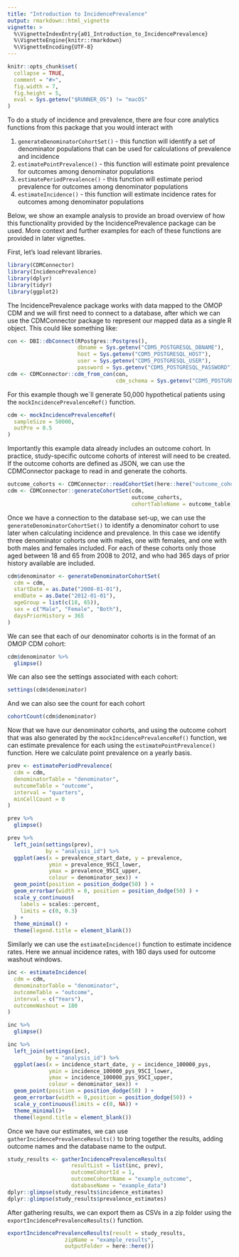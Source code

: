 ```yaml
---
title: "Introduction to IncidencePrevalence"
output: rmarkdown::html_vignette
vignette: >
  %\VignetteIndexEntry{a01_Introduction_to_IncidencePrevalence}
  %\VignetteEngine{knitr::rmarkdown}
  %\VignetteEncoding{UTF-8}
---
```


```r
knitr::opts_chunk$set(
  collapse = TRUE,
  comment = "#>",
  fig.width = 7,
  fig.height = 5,
  eval = Sys.getenv("$RUNNER_OS") != "macOS"
)
```

To do a study of incidence and prevalence, there are four core analytics functions from this package that you would interact with

1)  `generateDenominatorCohortSet()` - this function will identify a set of denominator populations that can be used for calculations of prevalence and incidence
2)  `estimatePointPrevalence()` - this function will estimate point prevalence for outcomes among denominator populations
3)  `estimatePeriodPrevalence()` - this function will estimate period prevalence for outcomes among denominator populations
4)  `estimateIncidence()` - this function will estimate incidence rates for outcomes among denominator populations

Below, we show an example analysis to provide an broad overview of how this functionality provided by the IncidencePrevalence package can be used. More context and further examples for each of these functions are provided in later vignettes.

First, let's load relevant libraries.
```r
library(CDMConnector)
library(IncidencePrevalence)
library(dplyr)
library(tidyr)
library(ggplot2)
```

The IncidencePrevalence package works with data mapped to the OMOP CDM and we will first need to connect to a database, after which we can use the CDMConnector package to represent our mapped data as a single R object. This could like something like:

```r
con <- DBI::dbConnect(RPostgres::Postgres(),
                      dbname = Sys.getenv("CDM5_POSTGRESQL_DBNAME"),
                      host = Sys.getenv("CDM5_POSTGRESQL_HOST"),
                      user = Sys.getenv("CDM5_POSTGRESQL_USER"),
                      password = Sys.getenv("CDM5_POSTGRESQL_PASSWORD"))
cdm <- CDMConnector::cdm_from_con(con,
                                  cdm_schema = Sys.getenv("CDM5_POSTGRESQL_CDM_SCHEMA"))
```

For this example though we´ll generate 50,000 hypothetical patients using the `mockIncidencePrevalenceRef()` function. 
```r
cdm <- mockIncidencePrevalenceRef(
  sampleSize = 50000,
  outPre = 0.5
)
```

Importantly this example data already includes an outcome cohort. In practice, study-specific outcome cohorts of interest will need to be created. If the outcome cohorts are defined as JSON, we can use the CDMConnector package to read in and generate the cohorts.

```r
outcome_cohorts <- CDMConnector::readCohortSet(here::here("outcome_cohorts"))
cdm <- CDMConnector::generateCohortSet(cdm,
                                       outcome_cohorts,
                                       cohortTableName = outcome_table)
```

Once we have a connection to the database set-up, we can use the `generateDenominatorCohortSet()` to identify a denominator cohort to use later when calculating incidence and prevalence. In this case we identify three denominator cohorts one with males, one with females, and one with both males and females included. For each of these cohorts only those aged between 18 and 65 from 2008 to 2012, and who had 365 days of prior history available are included.

```r
cdm$denominator <- generateDenominatorCohortSet(
  cdm = cdm,
  startDate = as.Date("2008-01-01"),
  endDate = as.Date("2012-01-01"),
  ageGroup = list(c(18, 65)),
  sex = c("Male", "Female", "Both"),
  daysPriorHistory = 365
)
```

We can see that each of our denominator cohorts is in the format of an OMOP CDM cohort:
```r
cdm$denominator %>%
  glimpse()
```

We can also see the settings associated with each cohort:
```r
settings(cdm$denominator)
```

And we can also see the count for each cohort
```r
cohortCount(cdm$denominator)
```

Now that we have our denominator cohorts, and using the outcome cohort that was also generated by the `mockIncidencePrevalenceRef()` function, we can estimate prevalence for each using the `estimatePointPrevalence()` function. Here we calculate point prevalence on a yearly basis.

```r
prev <- estimatePeriodPrevalence(
  cdm = cdm,
  denominatorTable = "denominator",
  outcomeTable = "outcome",
  interval = "quarters",
  minCellCount = 0
)

prev %>%
  glimpse()
```

```r
prev %>%
  left_join(settings(prev),
            by = "analysis_id") %>%
  ggplot(aes(x = prevalence_start_date, y = prevalence,
             ymin = prevalence_95CI_lower,
             ymax = prevalence_95CI_upper,
             colour = denominator_sex)) +
  geom_point(position = position_dodge(50) ) +
  geom_errorbar(width = 0, position = position_dodge(50) ) +
  scale_y_continuous(
    labels = scales::percent,
    limits = c(0, 0.3)
  ) +
  theme_minimal() +
  theme(legend.title = element_blank())
```

Similarly we can use the `estimateIncidence()` function to estimate incidence rates. Here we annual incidence rates, with 180 days used for outcome washout windows.

```r
inc <- estimateIncidence(
  cdm = cdm,
  denominatorTable = "denominator",
  outcomeTable = "outcome",
  interval = c("Years"),
  outcomeWashout = 180
)

inc %>%
  glimpse()
```

```r
inc %>%
  left_join(settings(inc),
            by = "analysis_id") %>%
  ggplot(aes(x = incidence_start_date, y = incidence_100000_pys,
             ymin = incidence_100000_pys_95CI_lower,
             ymax = incidence_100000_pys_95CI_upper,
             colour = denominator_sex)) +
  geom_point(position = position_dodge(50) ) +
  geom_errorbar(width = 0,position = position_dodge(50)) +
  scale_y_continuous(limits = c(0, NA)) +
  theme_minimal()+
  theme(legend.title = element_blank())
```

Once we have our estimates, we can use `gatherIncidencePrevalenceResults()` to bring together the results, adding outcome names and the database name to the output.
```r
study_results <- gatherIncidencePrevalenceResults(
                    resultList = list(inc, prev),
                    outcomeCohortId = 1,
                    outcomeCohortName = "example_outcome",
                    databaseName = "example_data")
dplyr::glimpse(study_results$incidence_estimates)
dplyr::glimpse(study_results$prevalence_estimates)
```

After gathering results, we can export them as CSVs in a zip folder using the `exportIncidencePrevalenceResults()` function. 
```r
exportIncidencePrevalenceResults(result = study_results,
                  zipName = "example_results",
                  outputFolder = here::here())
```
